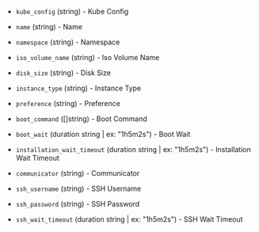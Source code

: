 <!-- Code generated from the comments of the Config struct in builder/kubevirt/iso/config.go; DO NOT EDIT MANUALLY -->

- `kube_config` (string) - Kube Config

- `name` (string) - Name

- `namespace` (string) - Namespace

- `iso_volume_name` (string) - Iso Volume Name

- `disk_size` (string) - Disk Size

- `instance_type` (string) - Instance Type

- `preference` (string) - Preference

- `boot_command` ([]string) - Boot Command

- `boot_wait` (duration string | ex: "1h5m2s") - Boot Wait

- `installation_wait_timeout` (duration string | ex: "1h5m2s") - Installation Wait Timeout

- `communicator` (string) - Communicator

- `ssh_username` (string) - SSH Username

- `ssh_password` (string) - SSH Password

- `ssh_wait_timeout` (duration string | ex: "1h5m2s") - SSH Wait Timeout

<!-- End of code generated from the comments of the Config struct in builder/kubevirt/iso/config.go; -->
